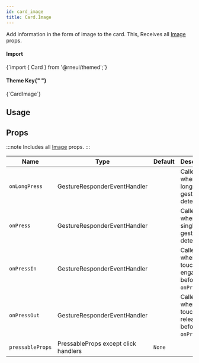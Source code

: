 ```yaml
---
id: card_image
title: Card.Image
---
```



<IconsStyle />

Add information in the form of image to the card.
This, Receives all [Image](Image.mdx#props) props.

<div class="row inline-flex-center">
  <div class="col col--3">
    <h4>Import</h4>
  </div>
  <div class="col col--9">
    <CodeBlock>{`import { Card } from '@rneui/themed';`}</CodeBlock>
  </div>
  <div class="col col--3">
    <h4>
      Theme Key{" "}
      <a href="../customizing#using-themeprovider">
        <BiInfoCircle />
      </a>
    </h4>
  </div>
  <div class="col col--9">
    <CodeBlock>{`CardImage`}</CodeBlock>
  </div>
</div>

## Usage

## Props

:::note
Includes all [Image](image#props) props.
:::

<div class='table-responsive'>

| Name             | Type                                 | Default | Description                                       |
| ---------------- | ------------------------------------ | ------- | ------------------------------------------------- |
| `onLongPress`    | GestureResponderEventHandler         |         | Called when a long-tap gesture is detected.       |
| `onPress`        | GestureResponderEventHandler         |         | Called when a single tap gesture is detected.     |
| `onPressIn`      | GestureResponderEventHandler         |         | Called when a touch is engaged before `onPress`.  |
| `onPressOut`     | GestureResponderEventHandler         |         | Called when a touch is released before `onPress`. |
| `pressableProps` | PressableProps except click handlers | `None`  |                                                   |

</div>
